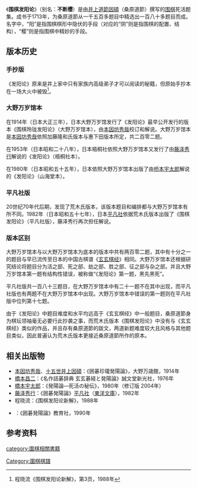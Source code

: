 《'''围棋发阳论'''》（别名：'''不断樱'''）是由[[井上道節因碩|井上道節因碩]]（桑原道節）撰写的[[围棋|围棋]]死活题集。成书于1713年，为桑原道節从一千五百多题目中精选出一百八十多题目而成。名字中，“阳”是指围棋棋形中隐伏的手段（对应的“阴”则是指围棋的配置、结构），“樱”则是指围棋中精妙的手段。
==版本历史==
===手抄版===
《发阳论》原来是井上家中只有家族内高级弟子才可以阅读的秘籍，但原始手抄本在一场大火中被毁<ref>程晓流《围棋发阳论新解》，第3页，1988年</ref>。

===大野万岁馆本===
在1914年（日本大正三年），日本大野万岁馆发行了《发阳论》最早公开发行的版本《围棋玲珑发阳论》（大野万岁馆本），由[[本因坊秀哉|本因坊秀哉]]校订和解说。大野万岁馆本是[[本因坊秀哉|本因坊秀哉]]依照加藤隆和氏版本与惠下田版本所定，共二百零二题。

在1953年（日本昭和二十八年），日本梧桐社依照大野万岁馆本又发行了由[[藤泽秀行|藤泽秀行]]解说的《发阳论》（梧桐社本）。

在1980年（日本昭和五十五年），日本{{tsl|jp|山海堂 (出版社)|山海堂}}依照大野万岁馆本出版了由[[桥本宇太郎|桥本宇太郎]]解说的《发阳论》（山海堂本）。

===平凡社版===

20世纪70年代后期，发现了荒木氏版本，该版本题目和编排都与大野万岁馆本有所不同。1982年（日本昭和五十七年），日本[[平凡社|平凡社]]依据荒木氏版本出版了《围棋发阳论》（平凡社版），藤泽秀行再次担任解说。

===版本区别===

大野万岁馆本与以大野万岁馆本为底本的版本中共有两百零二题，其中有十分之一的题目与早已流传至日本的中国古棋谱《[[玄玄棋经|玄玄棋经]]》相同。大野万岁馆本还根据研究结论将题目分为活之部、死之部、劫之部、胜之部、征之部与杂之部。并且大野万岁馆本第一题有结构性错误，被称做“《发阳论》第一题，黑先黑死”。

平凡社版共一百八十三题目，在大野万岁馆本中有二十一题不在其中出现，而平凡社版也有两题不在大野万岁馆本中出现。大野万岁馆本中错误的第一题则在平凡社版中位列第十七题。

由于《发阳论》中题目难度和水平均远高于《玄玄棋经》中一般题目，桑原道節身为棋坛领袖毫无必要行此抄袭之事，而荒木氏版本《围棋发阳论》中没有与《玄玄棋经》类似的作品，并且存有桑原道節的跋文，两道新题难度较大且风格与其他题目类似，因此普遍认为荒木氏版本更接近桑原道節所作的原本。
==相关出版物==
*[[本因坊秀哉|本因坊秀哉]]、[[田渊米藏|十五世井上因碩]]：《囲碁珍瓏発陽論》，大野万歳館，1914年
*[[橋本昌二|橋本昌二]]：《名作詰碁辞典 玄玄碁経と発陽論》誠文堂新光社，1976年
*[[橋本宇太郎|橋本宇太郎]]：《発陽論—死活の秘伝》{{tsl|jp|山海堂 (出版社)|山海堂}}，1980年（修订版 2004年）
*[[藤泽秀行|藤泽秀行]]：《囲碁発陽論》[[平凡社|平凡社]]（[[東洋文庫|東洋文庫]]），1982年
*程晓流：《围棋发阳论新解》，1988年
*{{tsl|jp|高木祥一|高木祥一}}：《囲碁発陽論》教育社，1990年

==参考资料==
{{reflist}}
{{authority control}}
[[Category:圍棋棋譜|Category:圍棋棋譜]]
[[category:圍棋相關書籍|category:圍棋相關書籍]]